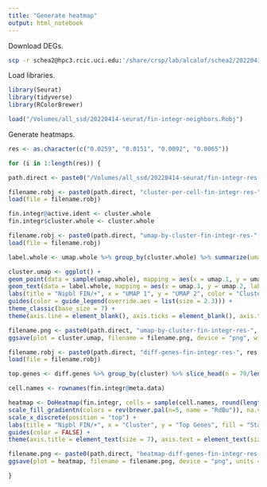 ```yaml
---
title: "Generate heatmap"
output: html_notebook
---
```


Download DEGs.
```bash
scp -r schea2@hpc3.rcic.uci.edu:'/share/crsp/lab/alcalof/schea2/20220414-seurat/fin-integr-res-*' /Volumes/all_ssd/20220414-seurat
```

Load libraries.
```r
library(Seurat)
library(tidyverse)
library(RColorBrewer)
```

```r
load("/Volumes/all_ssd/20220414-seurat/fin-integr-neighbors.Robj")
```

Generate heatmaps.
```r

res <- as.character(c("0.0259", "0.0151", "0.0092", "0.0065"))

for (i in 1:length(res)) {

path.direct <- paste0("/Volumes/all_ssd/20220414-seurat/fin-integr-res-", res[i], "/")

filename.robj <- paste0(path.direct, "cluster-per-cell-fin-integr-res-", res[i], ".Robj")
load(file = filename.robj)

fin.integr@active.ident <- cluster.whole
fin.integr$cluster.whole <- cluster.whole

filename.robj <- paste0(path.direct, "umap-by-cluster-fin-integr-res-", res[i], ".Robj")
load(file = filename.robj)

label.whole <- umap.whole %>% group_by(cluster.whole) %>% summarize(umap.1 = median(umap.1), umap.2 = median(umap.2))

cluster.umap <- ggplot() +
geom_point(data = sample(umap.whole), mapping = aes(x = umap.1, y = umap.2, color = cluster.whole), shape = 20, stroke = 0, size = 0.5) +
geom_text(data = label.whole, mapping = aes(x = umap.1, y = umap.2, label = cluster.whole), size = 2.3) +
labs(title = "Nipbl FIN/+", x = "UMAP 1", y = "UMAP 2", color = "Cluster") +
guides(color = guide_legend(override.aes = list(size = 2.3))) +
theme_classic(base_size = 7) +
theme(axis.line = element_blank(), axis.ticks = element_blank(), axis.text = element_blank(), plot.title = element_text(hjust = 0.5, size = 7), legend.key.size = unit(7, "pt"))

filename.png <- paste0(path.direct, "umap-by-cluster-fin-integr-res-", res[i], ".png")
ggsave(plot = cluster.umap, filename = filename.png, device = "png", width = 3.5, height = 2.25, units = "in")

filename.robj <- paste0(path.direct, "diff-genes-fin-integr-res-", res[i], ".Robj")
load(file = filename.robj)

top.genes <- diff.genes %>% group_by(cluster) %>% slice_head(n = 79/length(levels(fin.integr$cluster.whole)))

cell.names <- rownames(fin.integr@meta.data)

heatmap <- DoHeatmap(fin.integr, cells = sample(cell.names, round(length(cell.names)*0.5), replace = FALSE), assay = "SCT_GENOTYPE", slot = "scale.data", features = as.vector(top.genes$gene), group.by = "ident", group.bar = TRUE, label = TRUE, size = 2.3, angle = 0, hjust = 0.5, draw.lines = TRUE) +
scale_fill_gradientn(colors = rev(brewer.pal(n=5, name = "RdBu")), na.value = "white") +
scale_x_discrete(position = "top") +
labs(title = "Nipbl FIN/+", x = "Cluster", y = "Top Genes", fill = "Standardized\nLog1p UMI") +
guides(color = FALSE) +
theme(axis.title = element_text(size = 7), axis.text = element_text(size = 7), plot.title = element_text(hjust = 0.5, size = 7), legend.title = element_text(size = 7), legend.text = element_text(size = 7), legend.key.size = unit(7, "pt"))

filename.png <- paste0(path.direct, "heatmap-diff-genes-fin-integr-res-", res[i], ".png")
ggsave(plot = heatmap, filename = filename.png, device = "png", units = "in", width = 6.5, height = 9)

}
```